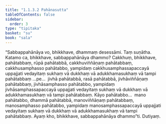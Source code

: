 ```yaml
---
title: "1.1.3.2 Pahānasutta"
tableOfContents: false
sidebar:
  order: 3
type: "tipitaka"
basket: "su"
book: "sala"
---
```



<DynamicBreadcrumb />

<Division number="24" book="sala">

<Paragraph number="65" book="sala">
“Sabbappahānāya vo, bhikkhave, dhammaṃ desessāmi. Taṃ suṇātha. Katamo ca, bhikkhave, sabbappahānāya dhammo? Cakkhuṃ, bhikkhave, pahātabbaṃ, rūpā pahātabbā, cakkhuviññāṇaṃ pahātabbaṃ, cakkhusamphasso pahātabbo, yampidaṃ cakkhusamphassapaccayā uppajjati vedayitaṃ sukhaṃ vā dukkhaṃ vā adukkhamasukhaṃ vā tampi pahātabbaṃ …pe…  jivhā pahātabbā, rasā pahātabbā, jivhāviññāṇaṃ pahātabbaṃ, jivhāsamphasso pahātabbo, yampidaṃ jivhāsamphassapaccayā uppajjati vedayitaṃ sukhaṃ vā dukkhaṃ vā adukkhamasukhaṃ vā tampi pahātabbaṃ. Kāyo pahātabbo…  mano pahātabbo, dhammā pahātabbā, manoviññāṇaṃ pahātabbaṃ, manosamphasso pahātabbo, yampidaṃ manosamphassapaccayā uppajjati vedayitaṃ sukhaṃ vā dukkhaṃ vā adukkhamasukhaṃ vā tampi pahātabbaṃ. Ayaṃ kho, bhikkhave, sabbappahānāya dhammo”ti.

</Paragraph>
</Division>

<Paragraph number="66" type="center" book="sala">
Dutiyaṃ.
</Paragraph>
